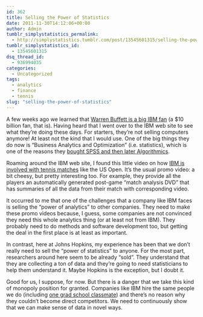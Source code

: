 ```yaml
---
id: 362
title: Selling the Power of Statistics
date: 2011-11-30T14:12:06+00:00
author: Admin
tumblr_simplystatistics_permalink:
  - http://simplystatistics.tumblr.com/post/13545601315/selling-the-power-of-statistics
tumblr_simplystatistics_id:
  - 13545601315
dsq_thread_id:
  - 936994035
categories:
  - Uncategorized
tags:
  - analytics
  - finance
  - tennis
slug: "selling-the-power-of-statistics"
---
```

A few weeks ago we learned that <a href="http://www.bloomberg.com/news/2011-11-15/buffett-s-stake-in-century-old-ibm-bolsters-berkshire-s-defense.html" target="_blank">Warren Buffett is a big IBM fan</a> (a $10 billion fan, that is). Having heard that I went over to the IBM web site to see what they&#8217;re doing these days. For starters, they&#8217;re not selling computers anymore! At least not the kind that I would use. One of the big things they do now is &#8220;Business Analytics and Optimization&#8221; (i.e. statistics), which is one of the reasons they <a href="http://simplystatistics.tumblr.com/post/9955104326/data-analysis-companies-getting-gobbled-up" target="_blank">bought SPSS and then later Algorithmics</a>.

Roaming around the IBM web site, I found this little video on how <a href="http://www-935.ibm.com/services/us/gbs/bao/?lnk=mhse#overlay-noscript" target="_blank">IBM is involved with tennis matches</a> like the US Open. It&#8217;s the usual promo video: a bit cheesy, but pretty interesting too. For example, they provide all the players an automatically generated post-game &#8220;match analysis DVD&#8221; that has summaries of all the data from their match with corresponding video.

It occurred to me that one of the challenges that a company like IBM faces is selling the &#8220;power of analytics&#8221; to other companies. They need to make these promo videos because, I guess, some companies are not convinced they need this whole analytics thing (or at least not from IBM). They probably need to do methods and software development too, but getting the deal in the first place is at least as important.

In contrast, here at Johns Hopkins, my experience has been that we don&#8217;t really need to sell the &#8220;power of statistics&#8221; to anyone. For the most part, researchers around here seem to be already &#8220;sold&#8221;. They understand that they are collecting a ton of data and they&#8217;re going to need statisticians to help them understand it. Maybe Hopkins is the exception, but I doubt it.

Good for us, I suppose, for now. But there is a danger that we take this kind of monopoly position for granted. Companies like IBM hire the same people we do (including <a href="https://researcher.ibm.com/researcher/view.php?person=us-aveen" target="_blank">one grad school classmate</a>) and there&#8217;s no reason why they couldn&#8217;t become direct competitors. We need to continuously show that we can make sense of data in novel ways. 
